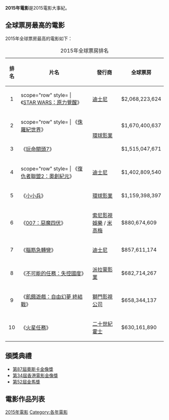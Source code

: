 {{noteTA
|G1=Movie
}}
{{Year_nav_topic6|2015|電影}}

'''2015年電影'''是2015電影大事紀。

== 全球票房最高的電影 ==
{{see also|電影票房冠軍列表索引#2015}}
2015年全球票房最高的電影如下：

{| class="wikitable sortable" style="margin:auto; margin:auto;"
|+2015年全球票房排名
|-
! 排名!! 片名 !! 發行商 !! 全球票房
|-
! style="text-align:center;"| 1
| scope="row" style= | 《[[STAR_WARS：原力覺醒|STAR WARS：原力覺醒]]》
|[[華特迪士尼工作室電影|迪士尼]]
| $2,068,223,624
|-
! style="text-align:center;"| 2
| scope="row" style= | 《[[侏羅紀世界|侏羅紀世界]]》
| rowspan="2"| [[環球影業|環球影業]]
| $1,670,400,637
|-
! style="text-align:center;"| 3
| scope="row" | 《[[玩命關頭7|玩命關頭7]]》
| $1,515,047,671
|-
! style="text-align:center;"| 4
| scope="row" style= | 《[[復仇者聯盟2：奧創紀元|復仇者聯盟2：奧創紀元]]》
| [[華特迪士尼工作室電影|迪士尼]]
| $1,402,809,540
|-
! style="text-align:center;"| 5
| scope="row" | 《[[小小兵|小小兵]]》
| [[環球影業|環球影業]]
| $1,159,398,397
|-
! style="text-align:center;"| 6
| scope="row" | 《[[007：惡魔四伏|007：惡魔四伏]]》
| [[索尼影視娛樂|索尼影視娛樂]] / [[米高梅|米高梅]]<!--DISTRIBUTOR ONLY-->
| $880,674,609
|-
! style="text-align:center;"| 7
| scope="row" | 《[[腦筋急轉彎_(電影)|腦筋急轉彎]]》
| [[華特迪士尼工作室電影|迪士尼]]
| $857,611,174
|-
! style="text-align:center;"| 8
| scope="row" | 《[[不可能的任務：失控國度|不可能的任務：失控國度]]》
| [[派拉蒙影業|派拉蒙影業]]<!--DISTRIBUTOR ONLY-->
| $682,714,267
|-
! style="text-align:center;"| 9
| scope="row" | 《[[飢餓遊戲：自由幻夢_終結戰|飢餓遊戲：自由幻夢 終結戰]]》
| [[獅門影視公司|獅門影視公司]]<!--DISTRIBUTOR ONLY-->
| $658,344,137
|-
! style="text-align:center;"| 10
| scope="row" | 《[[火星任務|火星任務]]》
| [[二十世紀霍士|二十世紀霍士]]
| $630,161,890
|}

==頒獎典禮==
*[[第87屆奧斯卡金像獎|第87屆奧斯卡金像獎]]
*[[第34屆香港電影金像獎|第34屆香港電影金像獎]]
*[[第52屆金馬獎|第52屆金馬獎]]

== 電影作品列表 ==
{{maincat|2015年各國或各語言電影作品列表}}

[[Category:2015年電影|]]
[[Category:各年電影|Category:各年電影]]